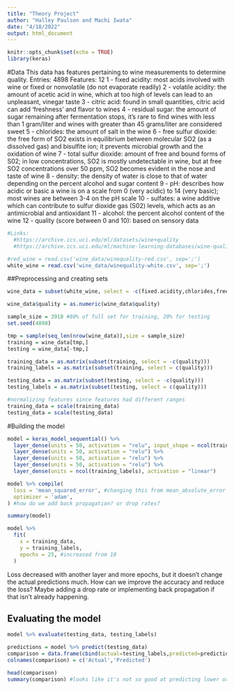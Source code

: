 ```yaml
---
title: "Theory Project"
author: "Halley Paulson and Machi Iwata"
date: "4/18/2022"
output: html_document
---
```


```r
knitr::opts_chunk$set(echo = TRUE)
library(keras)
```

#Data
This data has features pertaining to wine measurements to determine quality.
Entries: 4898
Features: 12
1 - fixed acidity: most acids involved with wine or fixed or nonvolatile (do not evaporate readily)
2 - volatile acidity: the amount of acetic acid in wine, which at too high of levels can lead to an unpleasant, vinegar taste
3 - citric acid: found in small quantities, citric acid can add ‘freshness’ and flavor to wines
4 - residual sugar: the amount of sugar remaining after fermentation stops, it’s rare to find wines with less than 1 gram/liter and wines with greater than 45 grams/liter are considered sweet
5 - chlorides: the amount of salt in the wine
6 - free sulfur dioxide: the free form of SO2 exists in equilibrium between molecular SO2 (as a dissolved gas) and bisulfite ion; it prevents microbial growth and the oxidation of wine
7 - total sulfur dioxide: amount of free and bound forms of S02; in low concentrations, SO2 is mostly undetectable in wine, but at free SO2 concentrations over 50 ppm, SO2 becomes evident in the nose and taste of wine
8 - density: the density of water is close to that of water depending on the percent alcohol and sugar content
9 - pH: describes how acidic or basic a wine is on a scale from 0 (very acidic) to 14 (very basic); most wines are between 3-4 on the pH scale
10 - sulfates: a wine additive which can contribute to sulfur dioxide gas (S02) levels, which acts as an antimicrobial and antioxidant
11 - alcohol: the percent alcohol content of the wine
12 - quality (score between 0 and 10): based on sensory data
```r
#Links:
  #https://archive.ics.uci.edu/ml/datasets/wine+quality
  #https://archive.ics.uci.edu/ml/machine-learning-databases/wine-quality/

#red_wine = read.csv('wine_data/winequality-red.csv', sep=';')
white_wine = read.csv('wine_data/winequality-white.csv', sep=';')

```

##Preprocessing and creating sets
```r
wine_data = subset(white_wine, select = -c(fixed.acidity,chlorides,free.sulfur.dioxide,density))

wine_data$quality = as.numeric(wine_data$quality)

sample_size = 3918 #80% of full set for training, 20% for testing
set.seed(4898)

tmp = sample(seq_len(nrow(wine_data)),size = sample_size)
training = wine_data[tmp,]
testing = wine_data[-tmp,]

training_data = as.matrix(subset(training, select = -c(quality)))
training_labels = as.matrix(subset(training, select = c(quality)))

testing_data = as.matrix(subset(testing, select = -c(quality)))
testing_labels = as.matrix(subset(testing, select = c(quality)))

#normalizing features since features had different ranges
training_data = scale(training_data)
testing_data = scale(testing_data)
```

#Building the model
```r
model = keras_model_sequential() %>%
  layer_dense(units = 50, activation = "relu", input_shape = ncol(training_data)) %>%
  layer_dense(units = 50, activation = "relu") %>%
  layer_dense(units = 50, activation = "relu") %>%
  layer_dense(units = 50, activation = "relu") %>%
  layer_dense(units = ncol(training_labels), activation = "linear")

model %>% compile(
  loss = 'mean_squared_error', #changing this from mean_absolute_error didn't change the loss measurement, but this is the ideal loss function
  optimizer = 'adam',
) #how do we add back propagation? or drop rates?

summary(model)

model %>% 
  fit(
    x = training_data,
    y = training_labels,
    epochs = 25, #increased from 10
  )

```
Loss decreased with another layer and more epochs, but it doesn't change the actual predictions much. How can we improve the accuracy and reduce the loss? Maybe adding a drop rate or implementing back propagation if that isn't already happening.

## Evaluating the model
```r
model %>% evaluate(testing_data, testing_labels)

predictions = model %>% predict(testing_data)
comparison = data.frame(cbind(actual=testing_labels,predicted=predictions))
colnames(comparison) = c('Actual','Predicted')

head(comparison)
summary(comparison) #looks like it's not so good at predicting lower or higher, but good at predicting around the median

```










